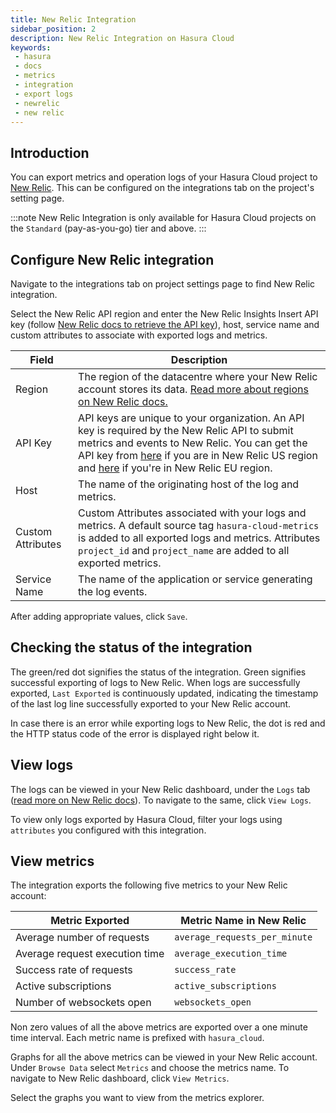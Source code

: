 ```yaml
---
title: New Relic Integration
sidebar_position: 2
description: New Relic Integration on Hasura Cloud
keywords: 
 - hasura
 - docs
 - metrics
 - integration
 - export logs
 - newrelic
 - new relic
---
```



## Introduction

You can export metrics and operation logs of your Hasura Cloud project
to [New Relic](https://newrelic.com/). This can be configured on the
integrations tab on the project's setting page.

:::note
New Relic Integration is only available for Hasura Cloud projects on the
`Standard` (pay-as-you-go) tier and above.
:::

## Configure New Relic integration

Navigate to the integrations tab on project settings page to find New
Relic integration.

<Thumbnail
  src="/img/graphql/cloud/metrics/integrate-newrelic.png"
  alt="Configure New Relic Integration"
  width="437px"
/>

Select the New Relic API region and enter the New Relic Insights Insert
API key (follow [New Relic docs to retrieve the API
key](https://docs.newrelic.com/docs/apis/get-started/intro-apis/new-relic-api-keys/#insights-insert-key)),
host, service name and custom attributes to associate with exported logs
and metrics.

| Field             | Description                                                                                                                                                                                                                                                                                                                                                                              |
|-------------------|------------------------------------------------------------------------------------------------------------------------------------------------------------------------------------------------------------------------------------------------------------------------------------------------------------------------------------------------------------------------------------------|
| Region            | The region of the datacentre where your New Relic account stores its data. [Read more about regions on New Relic docs.](https://docs.newrelic.com/docs/using-new-relic/welcome-new-relic/get-started/our-eu-us-region-data-centers)                                                                                                                                                      |
| API Key           | API keys are unique to your organization. An API key is required by the New Relic API to submit metrics and events to New Relic. You can get the API key from [here](https://one.newrelic.com/launcher/api-keys-ui.api-keys-launcher) if you are in New Relic US region and [here](https://one.eu.newrelic.com/launcher/api-keys-ui.api-keys-launcher) if you're in New Relic EU region. |
| Host              | The name of the originating host of the log and metrics.                                                                                                                                                                                                                                                                                                                                 |
| Custom Attributes | Custom Attributes associated with your logs and metrics. A default source tag `hasura-cloud-metrics` is added to all exported logs and metrics. Attributes `project_id` and `project_name` are added to all exported metrics.                                                                                                                                                            |
| Service Name      | The name of the application or service generating the log events.                                                                                                                                                                                                                                                                                                                        |

<Thumbnail
  src="/img/graphql/cloud/metrics/configure-newrelic.png"
  alt="Configure New Relic Integration"
  width="437px"
/>

After adding appropriate values, click `Save`.

## Checking the status of the integration

The green/red dot signifies the status of the integration. Green
signifies successful exporting of logs to New Relic. When logs are
successfully exported, `Last Exported` is continuously updated,
indicating the timestamp of the last log line successfully exported to
your New Relic account.

<Thumbnail
  src="/img/graphql/cloud/metrics/configure-newrelic-done.png"
  alt="New Relic Integration successfully configured"
  width="437px"
/>

In case there is an error while exporting logs to New Relic, the dot is
red and the HTTP status code of the error is displayed right below it.

<Thumbnail
  src="/img/graphql/cloud/metrics/configure-newrelic-fail.png"
  alt="New Relic Integration successfully configured"
  width="437px"
/>

## View logs

The logs can be viewed in your New Relic dashboard, under the `Logs` tab
([read more on New Relic
docs](https://docs.newrelic.com/docs/logs/log-management/get-started/get-started-log-management/#find-data)).
To navigate to the same, click `View Logs`.

<Thumbnail
  src="/img/graphql/cloud/metrics/newrelic-view-logs.png"
  alt="New Relic Integration successfully configured"
  width="437px"
/>

<Thumbnail
  src="/img/graphql/cloud/metrics/newrelic-logs.png"
  alt="Logs successfully exported to New Relic"
  width="437px"
/>

To view only logs exported by Hasura Cloud, filter your logs using
`attributes` you configured with this integration.

## View metrics

The integration exports the following five metrics to your New Relic
account:

| Metric Exported                | Metric Name in New Relic      |
|--------------------------------|-------------------------------|
| Average number of requests     | `average_requests_per_minute` |
| Average request execution time | `average_execution_time`      |
| Success rate of requests       | `success_rate`                |
| Active subscriptions           | `active_subscriptions`        |
| Number of websockets open      | `websockets_open`             |

Non zero values of all the above metrics are exported over a one minute
time interval. Each metric name is prefixed with `hasura_cloud`.

Graphs for all the above metrics can be viewed in your New Relic
account. Under `Browse Data` select `Metrics` and choose the metrics
name. To navigate to New Relic dashboard, click `View Metrics`.

<Thumbnail
  src="/img/graphql/cloud/metrics/newrelic-view-metrics.png"
  alt="New Relic Integration successfully configured"
  width="437px"
/>

Select the graphs you want to view from the metrics explorer.

<Thumbnail
  src="/img/graphql/cloud/metrics/newrerlic-metrics.png"
  alt="Metrics successfully exported to New Relic"
  width="437px"
/>

